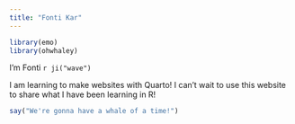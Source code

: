 ```yaml
---
title: "Fonti Kar"
---
```


```r
library(emo)
library(ohwhaley)
```

I'm Fonti `r ji("wave")`

I am learning to make websites with Quarto! I can't wait to use this website to share what I have been learning in R!

```r
say("We're gonna have a whale of a time!")
```

<!-- -   What I do now -->
<!-- -   How I found myself here -->
<!-- -   Masters  -->
<!-- -   PhD -->
